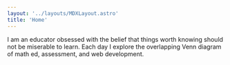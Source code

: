 ```yaml
---
layout: '../layouts/MDXLayout.astro'
title: 'Home'
---
```



<Hero />

I am an educator obsessed with the belief that things worth knowing should not be miserable to learn. Each day I explore the overlapping Venn diagram of math ed, assessment, and web development.

<Icon icon="intersect-three-thin" size="128" color="accent" />
